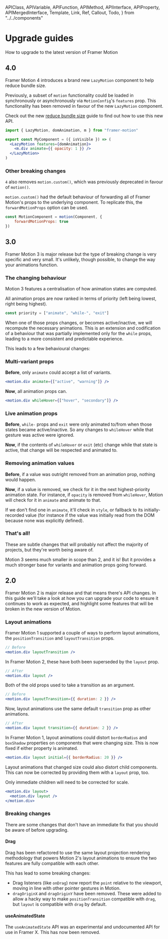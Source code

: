 <!-- 👋 Editing this file? Need help? → https://github.com/framer/api-docs/blob/master/CONTRIBUTING.md -->

  APIClass,
  APIVariable,
  APIFunction,
  APIMethod,
  APIInterface,
  APIProperty,
  APIMergedInterface,
  Template,
  Link,
  Ref,
  Callout,
  Todo,
} from "../../components"


# Upgrade guides

<span className="lead">
  How to upgrade to the latest version of Framer Motion
</span>

## 4.0

<div>

Framer Motion 4 introduces a brand new `LazyMotion` component to help reduce bundle size.

Previously, a subset of `motion` functionality could be loaded in synchronously or asynchronously via `MotionConfig`'s `features` prop. This functionality has been removed in favour of the new `LazyMotion` component.

Check out the new [reduce bundle size](/legacy/api/motion/guide-reduce-bundle-size) guide to find out how to use this new API.

</div>

```jsx
import { LazyMotion, domAnimation, m } from "framer-motion"

export const MyComponent = ({ isVisible }) => (
  <LazyMotion features={domAnimation}>
    <m.div animate={{ opacity: 1 }} />
  </LazyMotion>
)
```

### Other breaking changes

`4` also removes `motion.custom()`, which was previously deprecated in favour of `motion()`.

`motion.custom()` had the default behaviour of forwarding all of Framer Motion's props to the underlying component. To replicate this, the `forwardMotionProps` option can be used.

```javascript
const MotionComponent = motion(Component, {
    forwardMotionProps: true
})
```


## 3.0

Framer Motion 3 is major release but the type of breaking change is very specific and very small. It's unlikely, though possible, to change the way your animations function.

### The changing behaviour

Motion 3 features a centralisation of how animation states are computed.

All animation props are now ranked in terms of priority (left being lowest, right being highest).

```javascript
const priority = ["animate", "while-", "exit"]
```

When one of those props changes, or becomes active/inactive, we will recompute the necessary animations. This is an extension and codification of a behaviour that was partially implemented only for the `while` props, leading to a more consistent and predictable experience.

This leads to a few behavioural changes:

### Multi-variant props

**Before**, only `animate` could accept a list of variants.

```jsx
<motion.div animate={["active", "warning"]} />
```

**Now**, all animation props can.

```jsx
<motion.div whileHover={["hover", "secondary"]} />
```

### Live animation props

**Before**, `while-` props and `exit` were only animated to/from when those states became active/inactive. So any changes to `whileHover` while that gesture was active were ignored.

**Now**, if the contents of `whileHover` or `exit` (etc) change while that state is active, that change will be respected and animated to.

### Removing animation values

**Before**, if a value was outright removed from an animation prop, nothing would happen.

**Now**, if a value is removed, we check for it in the next highest-priority animation state. For instance, if `opacity` is removed from `whileHover`, Motion will check for it in `animate` and animate to that.

If we don't find one in `animate`, it'll check in `style`, or fallback to its initially-recorded value (for instance if the value was initially read from the DOM because none was explicitly defined).

### That's all!

These are subtle changes that will probably not affect the majority of projects, but they're worth being aware of.

Motion 3 seems much smaller in scope than 2, and it is! But it provides a much stronger base for variants and animation props going forward.


## 2.0

Framer Motion 2 is major release and that means there's API changes. In this guide we'll take a look at how you can upgrade your code to ensure it continues to work as expected, and highlight some features that will be broken in the new version of Motion.

### Layout animations

Framer Motion 1 supported a couple of ways to perform layout animations, the `positionTransition` and `layoutTransition` props.

```jsx
// Before
<motion.div layoutTransition />
```

In Framer Motion 2, these have both been superseded by the `layout` prop.

```jsx
// After
<motion.div layout />
```

Both of the old props used to take a transition as an argument.

```jsx
// Before
<motion.div layoutTransition={{ duration: 2 }} />
```

Now, layout animations use the same default `transition` prop as other animations.

```jsx
// After
<motion.div layout transition={{ duration: 2 }} />
```

In Framer Motion 1, layout animations could distort `borderRadius` and `boxShadow` properties on components that were changing size. This is now fixed if either property is animated.

```jsx
<motion.div layout initial={{ borderRadius: 20 }} />
```

<div>

Layout animations that changed size could also distort child components. This can now be corrected by providing them with a `layout` prop, too.

Only immediate children will need to be corrected for scale.

</div>

```jsx
<motion.div layout>
  <motion.div layout />
</motion.div>
```

### Breaking changes

There are some changes that don't have an immediate fix that you should be aware of before upgrading.

#### Drag

Drag has been refactored to use the same layout projection rendering methodology that powers Motion 2's layout animations to ensure the two features are fully compatible with each other.

This has lead to some breaking changes:

- Drag listeners (like `onDrag`) now report the `point` relative to the viewport, moving in line with other pointer gestures in Motion.
- `dragOriginX` and `dragOriginY` have been removed. These were added to allow a hacky way to make `positionTransition` compatible with `drag`, but `layout` is compatible with `drag` by default.

#### useAnimatedState

The `useAnimatedState` API was an experimental and undocumented API for use in Framer X. This has now been removed.
